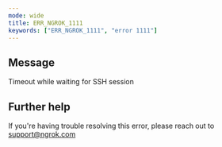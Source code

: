 ```yaml
---
mode: wide
title: ERR_NGROK_1111
keywords: ["ERR_NGROK_1111", "error 1111"]
---
```


## Message

Timeout while waiting for SSH session

## Further help

If you're having trouble resolving this error, please reach out to [support@ngrok.com](mailto:support@ngrok.com?subject=Help%20with%20ERR_NGROK_1111)
